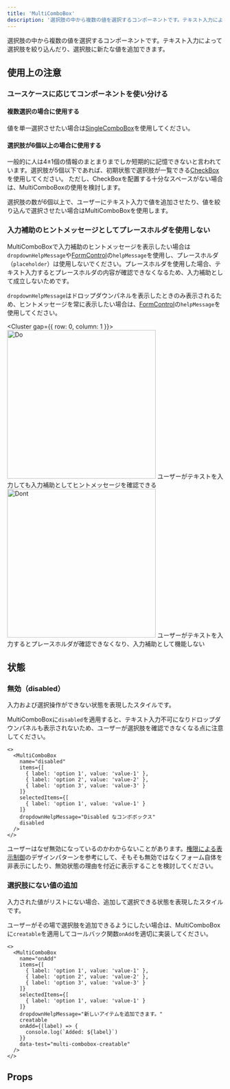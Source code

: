 ```yaml
---
title: 'MultiComboBox'
description: '選択肢の中から複数の値を選択するコンポーネントです。テキスト入力によって選択肢を絞り込んだり、選択肢に新たな値を追加できます。'
---
```


選択肢の中から複数の値を選択するコンポーネントです。テキスト入力によって選択肢を絞り込んだり、選択肢に新たな値を追加できます。

<ComponentStory name="MultiCombobox" />

## 使用上の注意

### ユースケースに応じてコンポーネントを使い分ける

#### 複数選択の場合に使用する

値を単一選択させたい場合は[SingleComboBox](/products/components/combo-box/single-combo-box/)を使用してください。

#### 選択肢が6個以上の場合に使用する

一般的に人は4±1個の情報のまとまりまでしか短期的に記憶できないと言われています。選択肢が5個以下であれば、初期状態で選択肢が一覧できる[CheckBox](/products/components/check-box/)を使用してください。
ただし、CheckBoxを配置する十分なスペースがない場合は、MultiComboBoxの使用を検討します。

選択肢の数が6個以上で、ユーザーにテキスト入力で値を追加させたり、値を絞り込んで選択させたい場合はMultiComboBoxを使用します。

### 入力補助のヒントメッセージとしてプレースホルダを使用しない

MultiComboBoxで入力補助のヒントメッセージを表示したい場合は`dropdownHelpMessage`や[FormControl](/products/components/form-control/)の`helpMessage`を使用し、プレースホルダ（`placeholder`）は使用しないでください。プレースホルダを使用した場合、テキスト入力するとプレースホルダの内容が確認できなくなるため、入力補助として成立しないためです。

`dropdownHelpMessage`はドロップダウンパネルを表示したときのみ表示されるため、ヒントメッセージを常に表示したい場合は、[FormControl](/products/components/form-control/)の`helpMessage`を使用してください。

<Cluster gap={{ row: 0, column: 1 }}>
  <DoAndDont type="do" width="calc(50% - 8px)">
    <Image slot="img" src={multiComboBoxDo} alt="Do" width="346" />
    <Text slot="text">ユーザーがテキストを入力しても入力補助としてヒントメッセージを確認できる</Text>
  </DoAndDont>
  <DoAndDont type="dont" width="calc(50% - 8px)">
    <Image slot="img" src={multiComboBoxDont} alt="Dont" width="346" />
    <Text slot="text">ユーザーがテキストを入力するとプレースホルダが確認できなくなり、入力補助として機能しない</Text>
  </DoAndDont>
</Cluster>

## 状態

### 無効（disabled）

入力および選択操作ができない状態を表現したスタイルです。

MultiComboBoxに`disabled`を適用すると、テキスト入力不可になりドロップダウンパネルも表示されないため、ユーザーが選択肢を確認できなくなる点に注意してください。

```tsx editable noIframe
<>
  <MultiComboBox
    name="disabled"
    items={[
      { label: 'option 1', value: 'value-1' },
      { label: 'option 2', value: 'value-2' },
      { label: 'option 3', value: 'value-3' }
    ]}
    selectedItems={[
      { label: 'option 1', value: 'value-1' }
    ]}
    dropdownHelpMessage="Disabled なコンボボックス"
    disabled
  />
</>
```

ユーザーはなぜ無効になっているのかわからないことがあります。[権限による表示制御](/products/design-patterns/access-control-pattern/)のデザインパターンを参考にして、そもそも無効ではなくフォーム自体を非表示にしたり、無効状態の理由を付近に表示することを検討してください。

### 選択肢にない値の追加

入力された値がリストにない場合、追加して選択できる状態を表現したスタイルです。

ユーザーがその場で選択肢を追加できるようにしたい場合は、MultiComboBoxに`creatable`を適用してコールバック関数`onAdd`を適切に実装してください。

```tsx editable noIframe
<>
  <MultiComboBox
    name="onAdd"
    items={[
      { label: 'option 1', value: 'value-1' },
      { label: 'option 2', value: 'value-2' },
      { label: 'option 3', value: 'value-3' }
    ]}
    selectedItems={[
      { label: 'option 1', value: 'value-1' }
    ]}
    dropdownHelpMessage="新しいアイテムを追加できます。"
    creatable
    onAdd={(label) => {
      console.log(`Added: ${label}`)
    }}
    data-test="multi-combobox-creatable"
  />
</>
```

## Props

<ComponentPropsTable name="MultiComboBox" showTitle />

